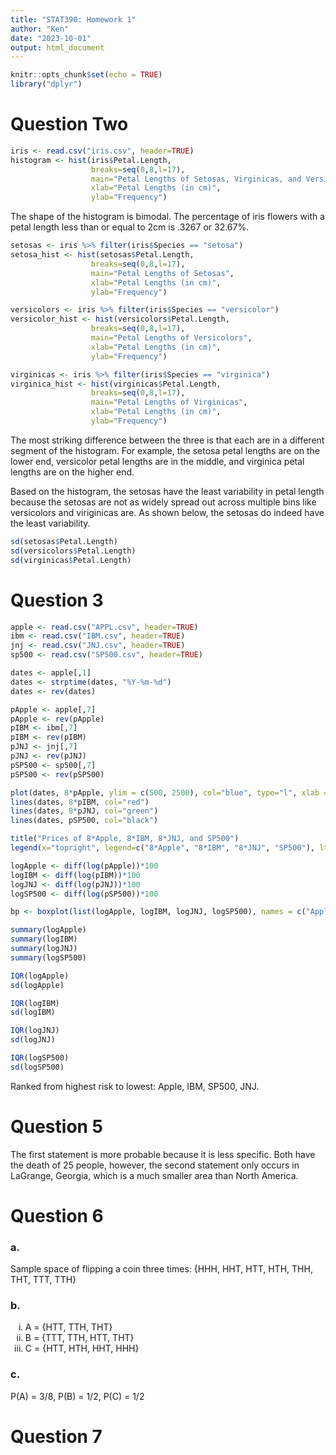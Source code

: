 ```yaml
---
title: "STAT390: Homework 1"
author: "Ken"
date: "2023-10-01"
output: html_document
---
```


```r
knitr::opts_chunk$set(echo = TRUE)
library("dplyr")
```

# Question Two
```r
iris <- read.csv("iris.csv", header=TRUE)
histogram <- hist(iris$Petal.Length,
                  breaks=seq(0,8,l=17),
                  main="Petal Lengths of Setosas, Virginicas, and Versicolors",
                  xlab="Petal Lengths (in cm)",
                  ylab="Frequency")
```

The shape of the histogram is bimodal. The percentage of iris flowers with a petal length less than or equal to 2cm is .3267 or 32.67%. 

```r
setosas <- iris %>% filter(iris$Species == "setosa")
setosa_hist <- hist(setosas$Petal.Length,
                  breaks=seq(0,8,l=17),
                  main="Petal Lengths of Setosas",
                  xlab="Petal Lengths (in cm)",
                  ylab="Frequency")

versicolors <- iris %>% filter(iris$Species == "versicolor")
versicolor_hist <- hist(versicolors$Petal.Length,
                  breaks=seq(0,8,l=17),
                  main="Petal Lengths of Versicolors",
                  xlab="Petal Lengths (in cm)",
                  ylab="Frequency")

virginicas <- iris %>% filter(iris$Species == "virginica")
virginica_hist <- hist(virginicas$Petal.Length,
                  breaks=seq(0,8,l=17),
                  main="Petal Lengths of Virginicas",
                  xlab="Petal Lengths (in cm)",
                  ylab="Frequency")
```

The most striking difference between the three is that each are in a different segment of the histogram. For example, the setosa petal lengths are on the lower end, versicolor petal lengths are in the middle, and virginica petal lengths are on the higher end.

Based on the histogram, the setosas have the least variability in petal length because the setosas are not as widely spread out across multiple bins like versicolors and viriginicas are. As shown below, the setosas do indeed have the least variability.

```r
sd(setosas$Petal.Length)
sd(versicolors$Petal.Length)
sd(virginicas$Petal.Length)
```

# Question 3

```r
apple <- read.csv("APPL.csv", header=TRUE)
ibm <- read.csv("IBM.csv", header=TRUE)
jnj <- read.csv("JNJ.csv", header=TRUE)
sp500 <- read.csv("SP500.csv", header=TRUE)

dates <- apple[,1]
dates <- strptime(dates, "%Y-%m-%d")
dates <- rev(dates)

pApple <- apple[,7]
pApple <- rev(pApple)
pIBM <- ibm[,7]
pIBM <- rev(pIBM)
pJNJ <- jnj[,7]
pJNJ <- rev(pJNJ)
pSP500 <- sp500[,7]
pSP500 <- rev(pSP500)

plot(dates, 8*pApple, ylim = c(500, 2500), col="blue", type="l", xlab = "Year", ylab = "Adj. Closing Price")
lines(dates, 8*pIBM, col="red")
lines(dates, 8*pJNJ, col="green")
lines(dates, pSP500, col="black")

title("Prices of 8*Apple, 8*IBM, 8*JNJ, and SP500")
legend(x="topright", legend=c("8*Apple", "8*IBM", "8*JNJ", "SP500"), lty=c(1, 1), col = c("blue", "red", "green", "black"), lwd = 1)

logApple <- diff(log(pApple))*100
logIBM <- diff(log(pIBM))*100
logJNJ <- diff(log(pJNJ))*100
logSP500 <- diff(log(pSP500))*100

bp <- boxplot(list(logApple, logIBM, logJNJ, logSP500), names = c("Apple", "IBM", "JNJ", "SP500"), ylim=c(-7,7), col = "pink", xlab="")

summary(logApple)
summary(logIBM)
summary(logJNJ)
summary(logSP500)

IQR(logApple)
sd(logApple)

IQR(logIBM)
sd(logIBM)

IQR(logJNJ)
sd(logJNJ)

IQR(logSP500)
sd(logSP500)
```

Ranked from highest risk to lowest: Apple, IBM, SP500, JNJ.

# Question 5
The first statement is more probable because it is less specific. Both have the death of 25 people, however, the second statement only occurs in LaGrange, Georgia, which is a much smaller area than North America.

# Question 6
### a.
Sample space of flipping a coin three times: {HHH, HHT, HTT, HTH, THH, THT, TTT, TTH}

### b.
i. A = {HTT, TTH, THT}
ii. B = {TTT, TTH, HTT, THT}
iii. C = {HTT, HTH, HHT, HHH}

### c.
P(A) = 3/8, P(B) = 1/2, P(C) = 1/2

# Question 7
